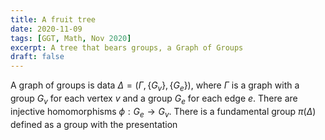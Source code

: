 ```yaml
---
title: A fruit tree
date: 2020-11-09
tags: [GGT, Math, Nov 2020]
excerpt: A tree that bears groups, a Graph of Groups
draft: false
---
```

A graph of groups is data $\Delta =(\Gamma,\{G_v\},\{G_e\})$, where $\Gamma$ is a graph with a group $G_v$ for each vertex $v$ and a group $G_e$ for each edge $e$.
 There are injective homomorphisms $\phi: G_e \to G_v$. 
There is a fundamental group $\pi(\Delta)$ defined as a group with the presentation